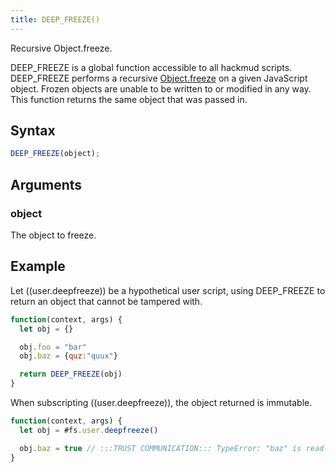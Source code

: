 ```yaml
---
title: DEEP_FREEZE()
---
```


Recursive Object.freeze.

DEEP_FREEZE is a global function accessible to all hackmud scripts. DEEP_FREEZE performs a recursive [Object.freeze](https://developer.mozilla.org/en-US/docs/Web/JavaScript/Reference/Global_Objects/Object/freeze) on a given JavaScript object. Frozen objects are unable to be written to or modified in any way. This function returns the same object that was passed in.

## Syntax

```js
DEEP_FREEZE(object);
```

## Arguments

### object

The object to freeze.

## Example

Let ((user.deepfreeze)) be a hypothetical user script, using DEEP_FREEZE to return an object that cannot be tampered with.

```js
function(context, args) {
  let obj = {}

  obj.foo = "bar"
  obj.baz = {quz:"quux"}

  return DEEP_FREEZE(obj)
}
```

When subscripting ((user.deepfreeze)), the object returned is immutable.

```js
function(context, args) {
  let obj = #fs.user.deepfreeze()

  obj.baz = true // :::TRUST COMMUNICATION::: TypeError: "baz" is read-only
}
```
